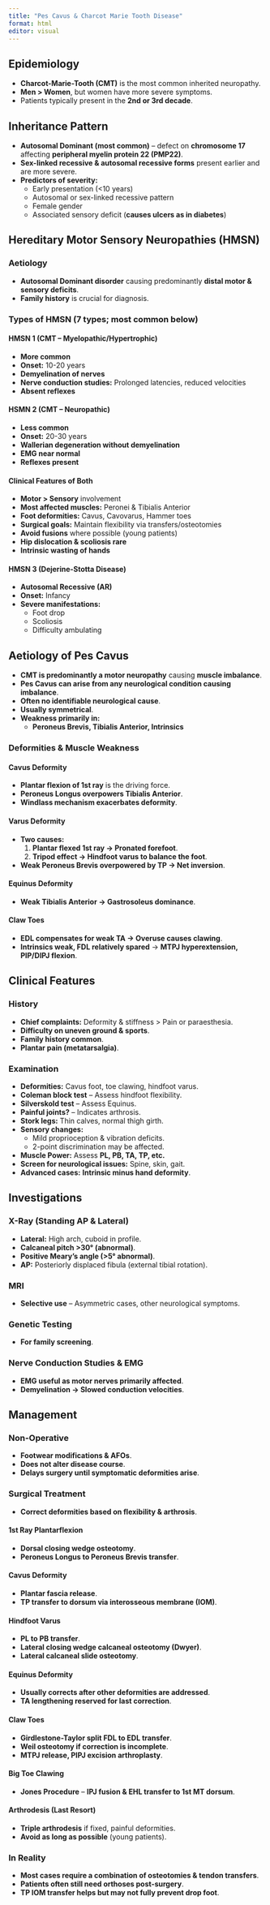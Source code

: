 ```yaml
---
title: "Pes Cavus & Charcot Marie Tooth Disease"
format: html
editor: visual
---
```


## Epidemiology

-   **Charcot-Marie-Tooth (CMT)** is the most common inherited neuropathy.
-   **Men \> Women**, but women have more severe symptoms.
-   Patients typically present in the **2nd or 3rd decade**.

## Inheritance Pattern

-   **Autosomal Dominant (most common)** – defect on **chromosome 17** affecting **peripheral myelin protein 22 (PMP22)**.
-   **Sex-linked recessive & autosomal recessive forms** present earlier and are more severe.
-   **Predictors of severity:**
    -   Early presentation (\<10 years)
    -   Autosomal or sex-linked recessive pattern
    -   Female gender
    -   Associated sensory deficit (**causes ulcers as in diabetes**)

## Hereditary Motor Sensory Neuropathies (HMSN)

### Aetiology

-   **Autosomal Dominant disorder** causing predominantly **distal motor & sensory deficits**.
-   **Family history** is crucial for diagnosis.

### Types of HMSN (7 types; most common below)

#### **HMSN 1 (CMT – Myelopathic/Hypertrophic)**

-   **More common**
-   **Onset:** 10-20 years
-   **Demyelination of nerves**
-   **Nerve conduction studies:** Prolonged latencies, reduced velocities
-   **Absent reflexes**

#### **HSMN 2 (CMT – Neuropathic)**

-   **Less common**
-   **Onset:** 20-30 years
-   **Wallerian degeneration without demyelination**
-   **EMG near normal**
-   **Reflexes present**

#### **Clinical Features of Both**

-   **Motor \> Sensory** involvement
-   **Most affected muscles:** Peronei & Tibialis Anterior
-   **Foot deformities:** Cavus, Cavovarus, Hammer toes
-   **Surgical goals:** Maintain flexibility via transfers/osteotomies
-   **Avoid fusions** where possible (young patients)
-   **Hip dislocation & scoliosis rare**
-   **Intrinsic wasting of hands**

#### **HMSN 3 (Dejerine-Stotta Disease)**

-   **Autosomal Recessive (AR)**
-   **Onset:** Infancy
-   **Severe manifestations:**
    -   Foot drop
    -   Scoliosis
    -   Difficulty ambulating

## Aetiology of Pes Cavus

-   **CMT is predominantly a motor neuropathy** causing **muscle imbalance**.
-   **Pes Cavus can arise from any neurological condition causing imbalance**.
-   **Often no identifiable neurological cause**.
-   **Usually symmetrical**.
-   **Weakness primarily in:**
    -   **Peroneus Brevis, Tibialis Anterior, Intrinsics**

### Deformities & Muscle Weakness

#### **Cavus Deformity**

-   **Plantar flexion of 1st ray** is the driving force.
-   **Peroneus Longus overpowers Tibialis Anterior**.
-   **Windlass mechanism exacerbates deformity**.

#### **Varus Deformity**

-   **Two causes:**
    1.  **Plantar flexed 1st ray → Pronated forefoot**.
    2.  **Tripod effect → Hindfoot varus to balance the foot**.
-   **Weak Peroneus Brevis overpowered by TP → Net inversion**.

#### **Equinus Deformity**

-   **Weak Tibialis Anterior → Gastrosoleus dominance**.

#### **Claw Toes**

-   **EDL compensates for weak TA → Overuse causes clawing**.
-   **Intrinsics weak, FDL relatively spared** → **MTPJ hyperextension, PIP/DIPJ flexion**.

## Clinical Features

### **History**

-   **Chief complaints:** Deformity & stiffness \> Pain or paraesthesia.
-   **Difficulty on uneven ground & sports**.
-   **Family history common**.
-   **Plantar pain (metatarsalgia)**.

### **Examination**

-   **Deformities:** Cavus foot, toe clawing, hindfoot varus.
-   **Coleman block test** – Assess hindfoot flexibility.
-   **Silverskold test** – Assess Equinus.
-   **Painful joints?** – Indicates arthrosis.
-   **Stork legs:** Thin calves, normal thigh girth.
-   **Sensory changes:**
    -   Mild proprioception & vibration deficits.
    -   2-point discrimination may be affected.
-   **Muscle Power:** Assess **PL, PB, TA, TP, etc.**
-   **Screen for neurological issues:** Spine, skin, gait.
-   **Advanced cases:** **Intrinsic minus hand deformity**.

## Investigations

### **X-Ray (Standing AP & Lateral)**

-   **Lateral:** High arch, cuboid in profile.
-   **Calcaneal pitch \>30° (abnormal)**.
-   **Positive Meary’s angle (\>5° abnormal)**.
-   **AP:** Posteriorly displaced fibula (external tibial rotation).

### **MRI**

-   **Selective use** – Asymmetric cases, other neurological symptoms.

### **Genetic Testing**

-   **For family screening**.

### **Nerve Conduction Studies & EMG**

-   **EMG useful as motor nerves primarily affected**.
-   **Demyelination → Slowed conduction velocities**.

## Management

### **Non-Operative**

-   **Footwear modifications & AFOs**.
-   **Does not alter disease course**.
-   **Delays surgery until symptomatic deformities arise**.

### **Surgical Treatment**

-   **Correct deformities based on flexibility & arthrosis**.

#### **1st Ray Plantarflexion**

-   **Dorsal closing wedge osteotomy**.
-   **Peroneus Longus to Peroneus Brevis transfer**.

#### **Cavus Deformity**

-   **Plantar fascia release**.
-   **TP transfer to dorsum via interosseous membrane (IOM)**.

#### **Hindfoot Varus**

-   **PL to PB transfer**.
-   **Lateral closing wedge calcaneal osteotomy (Dwyer)**.
-   **Lateral calcaneal slide osteotomy**.

#### **Equinus Deformity**

-   **Usually corrects after other deformities are addressed**.
-   **TA lengthening reserved for last correction**.

#### **Claw Toes**

-   **Girdlestone-Taylor split FDL to EDL transfer**.
-   **Weil osteotomy if correction is incomplete**.
-   **MTPJ release, PIPJ excision arthroplasty**.

#### **Big Toe Clawing**

-   **Jones Procedure** – **IPJ fusion & EHL transfer to 1st MT dorsum**.

#### **Arthrodesis (Last Resort)**

-   **Triple arthrodesis** if fixed, painful deformities.
-   **Avoid as long as possible** (young patients).

### **In Reality**

-   **Most cases require a combination of osteotomies & tendon transfers**.
-   **Patients often still need orthoses post-surgery**.
-   **TP IOM transfer helps but may not fully prevent drop foot**.
